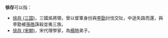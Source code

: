 '''徐存'''可以指：
* [[徐存_(三国)|徐存 (三国)]]，三國吳將領，曾以督軍身份與[[李勖|李勖]]討伐交阯，中途失路而還，與李勖被[[孫皓|孫皓]]誅殺並夷三族。
* [[徐存_(宋朝)|徐存 (宋朝)]]，宋代理學家，為[[楊時_(宋朝)|楊時]]弟子。

{{消歧义|Cat=二字徐姓人名消歧義|cun}}